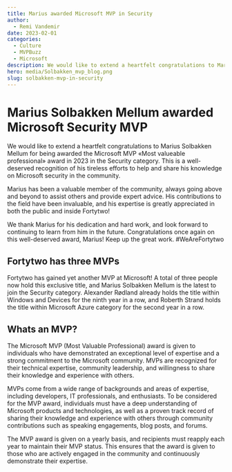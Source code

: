 ```yaml
---
title: Marius awarded Microsoft MVP in Security
author:
  - Remi Vandemir
date: 2023-02-01
categories:
  - Culture
  - MVPBuzz
  - Microsoft
description: We would like to extend a heartfelt congratulations to Marius Solbakken Mellum for being awarded the Microsoft MVP award in 2023. This is a well-deserved recognition of his tireless efforts to help and share his knowledge on Microsoft security in the community.
hero: media/Solbakken_mvp_blog.png
slug: solbakken-mvp-in-security
---
```

# Marius Solbakken Mellum awarded Microsoft Security MVP

We would like to extend a heartfelt congratulations to Marius Solbakken Mellum for being awarded the Microsoft MVP «Most valueable professional» award in 2023 in the Security category. This is a well-deserved recognition of his tireless efforts to help and share his knowledge on Microsoft security in the community.

Marius has been a valuable member of the community, always going above and beyond to assist others and provide expert advice. His contributions to the field have been invaluable, and his expertise is greatly appreciated in both the public and inside Fortytwo!

We thank Marius for his dedication and hard work, and look forward to continuing to learn from him in the future. Congratulations once again on this well-deserved award, Marius! Keep up the great work. #WeAreFortytwo

## Fortytwo has three MVPs
Fortytwo has gained yet another MVP at Microsoft! A total of three people now hold this exclusive title, and Marius Solbakken Mellum is the latest to join the Security category. Alexander Rødland already holds the title within Windows and Devices for the ninth year in a row, and Roberth Strand holds the title within Microsoft Azure category for the second year in a row.

## Whats an MVP?
The Microsoft MVP (Most Valuable Professional) award is given to individuals who have demonstrated an exceptional level of expertise and a strong commitment to the Microsoft community. MVPs are recognized for their technical expertise, community leadership, and willingness to share their knowledge and experience with others.

MVPs come from a wide range of backgrounds and areas of expertise, including developers, IT professionals, and enthusiasts. To be considered for the MVP award, individuals must have a deep understanding of Microsoft products and technologies, as well as a proven track record of sharing their knowledge and experience with others through community contributions such as speaking engagements, blog posts, and forums.

The MVP award is given on a yearly basis, and recipients must reapply each year to maintain their MVP status. This ensures that the award is given to those who are actively engaged in the community and continuously demonstrate their expertise.